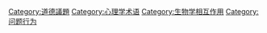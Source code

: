 {{Commonscat|Aggression}}

[[Category:道德議題|Category:道德議題]]
[[Category:心理学术语|Category:心理学术语]]
[[Category:生物学相互作用|Category:生物学相互作用]]
[[Category:问题行为|Category:问题行为]]